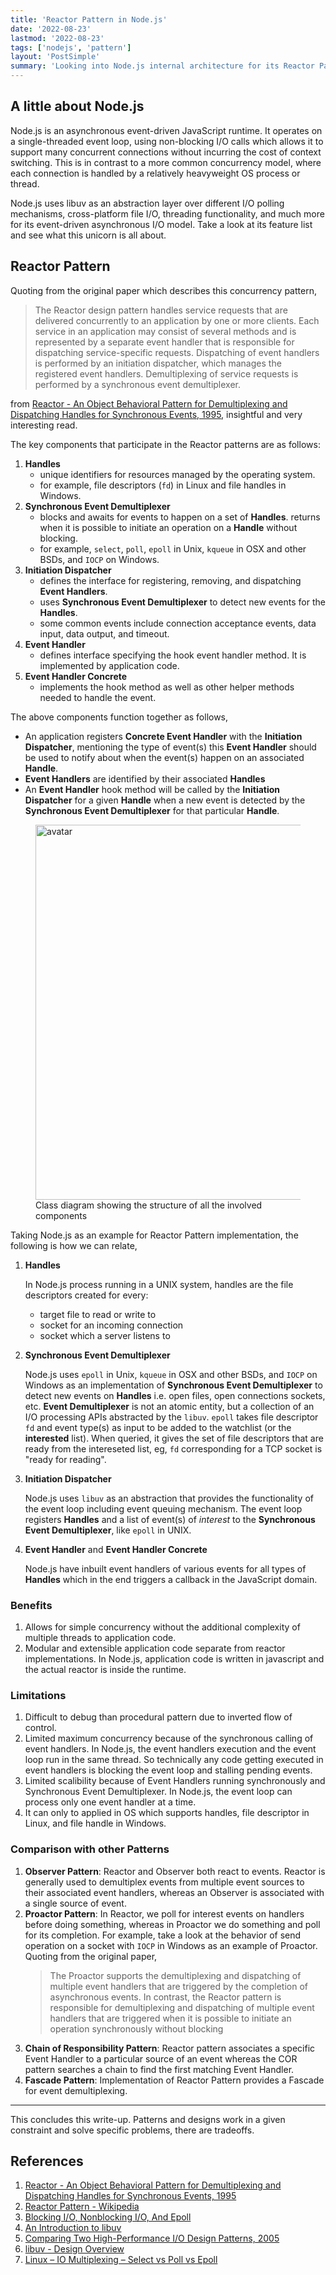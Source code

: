 ```yaml
---
title: 'Reactor Pattern in Node.js'
date: '2022-08-23'
lastmod: '2022-08-23'
tags: ['nodejs', 'pattern']
layout: 'PostSimple'
summary: 'Looking into Node.js internal architecture for its Reactor Pattern implementation'
---
```


## A little about Node.js

Node.js is an asynchronous event-driven JavaScript runtime. It operates on a single-threaded event loop, using non-blocking I/O calls which allows it to support many concurrent connections without incurring the cost of context switching. This is in contrast to a more common concurrency model, where each connection is handled by a relatively heavyweight OS process or thread.

Node.js uses libuv as an abstraction layer over different I/O polling mechanisms, cross-platform file I/O, threading functionality, and much more for its event-driven asynchronous I/O model. Take a look at its feature list and see what this unicorn is all about.

## Reactor Pattern

Quoting from the original paper which describes this concurrency pattern,

> The Reactor design pattern handles service requests that are delivered concurrently to an application by one or more clients. Each service in an application may consist of several methods and is represented by a separate event handler that is responsible for dispatching service-specific requests. Dispatching of event handlers is performed by an initiation dispatcher, which manages the registered event handlers. Demultiplexing of service requests is performed by a synchronous event demultiplexer.

from [Reactor - An Object Behavioral Pattern for Demultiplexing and Dispatching Handles for Synchronous Events, 1995](http://www.dre.vanderbilt.edu/~schmidt/PDF/reactor-siemens.pdf), insightful and very interesting read.

The key components that participate in the Reactor patterns are as follows:

1. **Handles**
   - unique identifiers for resources managed by the operating system.
   - for example, file descriptors (`fd`) in Linux and file handles in Windows.
2. **Synchronous Event Demultiplexer**
   - blocks and awaits for events to happen on a set of **Handles**. returns when it is possible to initiate an operation on a **Handle** without blocking.
   - for example, `select`, `poll`, `epoll` in Unix, `kqueue` in OSX and other BSDs, and `IOCP` on Windows.
3. **Initiation Dispatcher**
   - defines the interface for registering, removing, and dispatching **Event Handlers**.
   - uses **Synchronous Event Demultiplexer** to detect new events for the **Handles**.
   - some common events include connection acceptance events, data input, data output, and timeout.
4. **Event Handler**
   - defines interface specifying the hook event handler method. It is implemented by application code.
5. **Event Handler Concrete**
   - implements the hook method as well as other helper methods needed to handle the event.

The above components function together as follows,

- An application registers **Concrete Event Handler** with the **Initiation Dispatcher**, mentioning the type of event(s) this **Event Handler** should be used to notify about when the event(s) happen on an associated **Handle**.
- **Event Handlers** are identified by their associated **Handles**
- An **Event Handler** hook method will be called by the **Initiation Dispatcher** for a given **Handle** when a new event is detected by the **Synchronous Event Demultiplexer** for that particular **Handle**.

<figure class="flex flex-col items-center">
	<Image
		src="/static/images/reactor-class-light.svg"
		srcDark="/static/images/reactor-class-dark.svg"
		alt="avatar"
		width="600px"
		height="600px"
	/>
	<figcaption>Class diagram showing the structure of all the involved components</figcaption>
</figure>

Taking Node.js as an example for Reactor Pattern implementation, the following is how we can relate,

1. **Handles**

   In Node.js process running in a UNIX system, handles are the file descriptors created for every:

   - target file to read or write to
   - socket for an incoming connection
   - socket which a server listens to

2. **Synchronous Event Demultiplexer**

   Node.js uses `epoll` in Unix, `kqueue` in OSX and other BSDs, and `IOCP` on Windows as an implementation of **Synchronous Event Demultiplexer** to detect new events on **Handles** i.e. open files, open connections sockets, etc. **Event Demultiplexer** is not an atomic entity, but a collection of an I/O processing APIs abstracted by the `libuv`. `epoll` takes file descriptor `fd` and event type(s) as input to be added to the watchlist (or the **interested** list). When queried, it gives the set of file descriptors that are ready from the intereseted list, eg, `fd` corresponding for a TCP socket is "ready for reading".

3. **Initiation Dispatcher**

   Node.js uses `libuv` as an abstraction that provides the functionality of the event loop including event queuing mechanism. The event loop registers **Handles** and a list of event(s) of _interest_ to the **Synchronous Event Demultiplexer**, like `epoll` in UNIX.

4. **Event Handler** and **Event Handler Concrete**

   Node.js have inbuilt event handlers of various events for all types of **Handles** which in the end triggers a callback in the JavaScript domain.

### Benefits

1. Allows for simple concurrency without the additional complexity of multiple threads to application code.
2. Modular and extensible application code separate from reactor implementations. In Node.js, application code is written in javascript and the actual reactor is inside the runtime.

### Limitations

1. Difficult to debug than procedural pattern due to inverted flow of control.
2. Limited maximum concurrency because of the synchronous calling of event handlers. In Node.js, the event handlers execution and the event loop run in the same thread. So technically any code getting executed in event handlers is blocking the event loop and stalling pending events.
3. Limited scalibility because of Event Handlers running synchronously and Synchronous Event Demultiplexer. In Node.js, the event loop can process only one event handler at a time.
4. It can only to applied in OS which supports handles, file descriptor in Linux, and file handle in Windows.

### Comparison with other Patterns

1. **Observer Pattern**: Reactor and Observer both react to events. Reactor is generally used to demultiplex events from multiple event sources to their associated event handlers, whereas an Observer is associated with a single source of event.
2. **Proactor Pattern**: In Reactor, we poll for interest events on handlers before doing something, whereas in Proactor we do something and poll for its completion. For example, take a look at the behavior of send operation on a socket with `IOCP` in Windows as an example of Proactor. Quoting from the original paper,
   > The Proactor supports the demultiplexing and dispatching of multiple event handlers that are triggered by the completion of asynchronous events. In contrast, the Reactor pattern is responsible for demultiplexing and dispatching of multiple event handlers that are triggered when it is possible to initiate an
   > operation synchronously without blocking
3. **Chain of Responsibility Pattern**: Reactor pattern associates a specific Event Handler to a particular source of an event whereas the COR pattern searches a chain to find the first matching Event Handler.
4. **Fascade Pattern**: Implementation of Reactor Pattern provides a Fascade for event demultiplexing.

<hr />

This concludes this write-up. Patterns and designs work in a given constraint and solve specific problems, there are tradeoffs.

## References

1. [Reactor - An Object Behavioral Pattern for Demultiplexing and Dispatching Handles for Synchronous Events, 1995](http://www.dre.vanderbilt.edu/~schmidt/PDF/reactor-siemens.pdf)
2. [Reactor Pattern - Wikipedia](https://en.wikipedia.org/wiki/Reactor_pattern)
3. [Blocking I/O, Nonblocking I/O, And Epoll](https://eklitzke.org/blocking-io-nonblocking-io-and-epoll)
4. [An Introduction to libuv](https://nikhilm.github.io/uvbook/index.html)
5. [Comparing Two High-Performance I/O Design Patterns, 2005](https://www.artima.com/articles/comparing-two-high-performance-io-design-patterns)
6. [libuv - Design Overview](http://docs.libuv.org/en/v1.x/design.html)
7. [Linux – IO Multiplexing – Select vs Poll vs Epoll](https://devarea.com/linux-io-multiplexing-select-vs-poll-vs-epoll/#.YwjfuHZBxhE)
